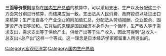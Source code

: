 '''三面等价原则'''是指在[[国内生产总值|国内生产总值]]的核算中，可以采用支出、生产以及分配这三个方面来分别进行核算，而结果应当一致。支出法从人民消费、政府投资以及进出口来核算；生产法自各个产业企业的附加值汇总，分配法从劳动报酬、企业盈余、固定资产折旧等加和。它背后的原理是国民经济本身作为一个循环，生产收入等于需求支出，需求支出等于供给产出，供给产出等于生产收入，因此可得到“总收入=总支出=总产出”这样一个等式。这一理念是日本经济学家都留重人所提出的。

[[Category:宏观经济学|Category:宏观经济学]]
[[Category:国内生产总值|Category:国内生产总值]]